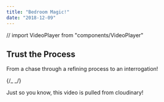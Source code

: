 ```yaml
---
title: "Bedroom Magic!"
date: "2018-12-09"
---
```


// import VideoPlayer from "components/VideoPlayer"

## Trust the Process

From a chase through a refining process to an interrogation! 

{/_ <VideoPlayer
    publicID = "impossible"
    title = "Cut the chase"
    subtitle = "...or not"
/> _/}

Just so you know, this video is pulled from cloudinary!